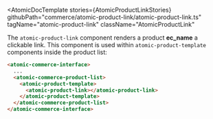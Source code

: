 

<Meta of={AtomicProductLinkStories} />

<AtomicDocTemplate
  stories={AtomicProductLinkStories}
  githubPath="commerce/atomic-product-link/atomic-product-link.ts"
  tagName="atomic-product-link"
  className="AtomicProductLink"
>


The `atomic-product-link` component renders a product **ec_name**  a clickable link. This component is used within `atomic-product-template` components inside the product list:

```html
<atomic-commerce-interface>
  ...
  <atomic-commerce-product-list>
    <atomic-product-template>
      <atomic-product-link></atomic-product-link>
    </atomic-product-template>
  </atomic-commerce-product-list>
</atomic-commerce-interface>
```

</AtomicDocTemplate>
